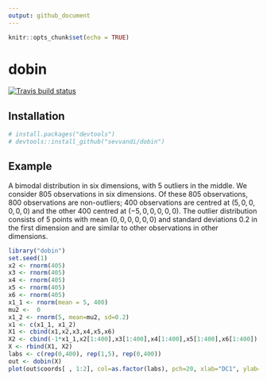 ```yaml
---
output: github_document
---
```


```r
knitr::opts_chunk$set(echo = TRUE)
```
# dobin
[![Travis build status](https://travis-ci.org/sevvandi/dobin.svg?branch=master)](https://travis-ci.org/sevvandi/dobin)

## Installation
```r
# install.packages("devtools")
# devtools::install_github("sevvandi/dobin")
```

## Example

A bimodal distribution in six dimensions, with 5 outliers in the middle.  We consider 805 observations in six dimensions. Of these 805 observations,  800 observations are non-outliers;  400 observations are centred at $(5,0,0,0,0,0)$ and the other 400 centred at $(-5,0,0,0,0,0)$.  The outlier distribution consists of $5$ points with mean $(0,0,0,0,0,0)$ and standard deviations $0.2$ in the first dimension and are similar to other observations in other dimensions.

```r
library("dobin")
set.seed(1)
x2 <- rnorm(405)
x3 <- rnorm(405)
x4 <- rnorm(405)
x5 <- rnorm(405)
x6 <- rnorm(405)
x1_1 <- rnorm(mean = 5, 400)
mu2 <-  0
x1_2 <- rnorm(5, mean=mu2, sd=0.2)
x1 <- c(x1_1, x1_2)
X1 <- cbind(x1,x2,x3,x4,x5,x6)
X2 <- cbind(-1*x1_1,x2[1:400],x3[1:400],x4[1:400],x5[1:400],x6[1:400])
X <- rbind(X1, X2)
labs <- c(rep(0,400), rep(1,5), rep(0,400))
out <- dobin(X)
plot(out$coords[ , 1:2], col=as.factor(labs), pch=20, xlab="DC1", ylab="DC2")
```


